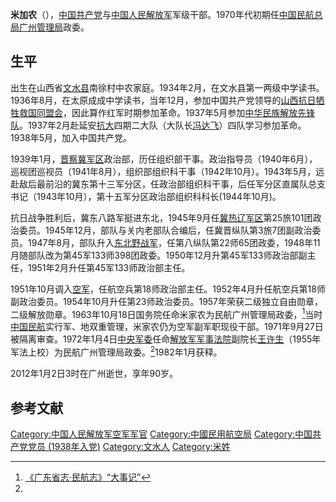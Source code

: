 '''米加农'''（{{bd|1922年|5月9日|2012年|1月2日}}），[[中国共产党|中国共产党]]与[[中国人民解放军|中国人民解放军]]军级干部。1970年代初期任[[民航广州管理局|中国民航总局广州管理局]]政委。
==生平==
出生在山西省[[文水县|文水县]]南徐村中农家庭。1934年2月，在文水县第一两级中学读书。1936年8月，在太原成成中学读书，当年12月，参加中国共产党领导的[[牺盟会|山西抗日牺牲救国同盟会]]，因此算作红军时期参加革命。1937年5月参加[[中华民族解放先锋队|中华民族解放先锋队]]。1937年2月赴延安[[抗大|抗大]]四期二大队（大队长[[冯达飞|冯达飞]]）四队学习参加革命。1938年5月，加入中国共产党。

1939年1月，[[晋察冀军区|晋察冀军区]]政治部，历任组织部干事。政治指导员（1940年6月），巡视团巡视员（1941年8月），组织部组织科干事（1942年10月）。1943年5月，远赴敌后最前沿的冀东第十三军分区，任政治部组织科干事，后任军分区直属队总支书记（1943年10月），第十五军分区政治部组织科科长(1944年10月)。

抗日战争胜利后，冀东八路军挺进东北，1945年9月任[[冀热辽军区|冀热辽军区]]第25旅101团政治委员。1945年12月，部队与关内老部队合编后，任冀晋纵队第3旅7团副政治委员。1947年8月，部队升入[[东北野战军|东北野战军]]，任第八纵队第22师65团政委，1948年11月随部队改为第45军133师398团政委。1950年12月升第45军133师政治部副主任，1951年2月升任第45军133师政治部主任。

1951年10月调入[[解放军空军|空军]]，任航空兵第18师政治部主任。1952年4月升任航空兵第18师副政治委员。1954年10月升任第23师政治委员。1957年荣获二级独立自由勋章，二级解放勋章。1963年10月18日国务院任命米家农为民航广州管理局政委，<ref name="mhz">[http://www.gd-info.gov.cn/books/dtree/showbook.jsp?stype=v&paths=10783&siteid=guangdong&sitename=%E5%B9%BF%E4%B8%9C%E7%9C%81%E6%83%85%E7%BD%91  《广东省志·民航志》“大事记”]{{Dead link|date=2019年12月 |bot=InternetArchiveBot |fix-attempted=yes }}</ref>当时[[中国民航|中国民航]]实行军、地双重管理，米家农仍为空军副军职现役干部。1971年9月27日被隔离审查。1972年1月4日[[中央军委|中央军委]]任命[[解放军军事法院|解放军军事法院]]副院长[[王许生|王许生]]（1955年军法上校）为民航广州管理局政委。<ref name="mhz"/>1982年1月获释。

2012年1月2日3时在广州逝世，享年90岁。

==参考文献==
{{Reflist}}

{{DEFAULTSORT:M}}
[[Category:中国人民解放军空军军官|Category:中国人民解放军空军军官]]
[[Category:中國民用航空局|Category:中國民用航空局]]
[[Category:中国共产党党员_(1938年入党)|Category:中国共产党党员 (1938年入党)]]
[[Category:文水人|Category:文水人]]
[[Category:米姓|Category:米姓]]